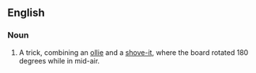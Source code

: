 ==English==

===Noun===
{{en-noun}}

# {{lb|en|skateboarding}} A trick, combining an [[ollie]] and a [[shove-it]], where the board rotated 180 degrees while in mid-air.
